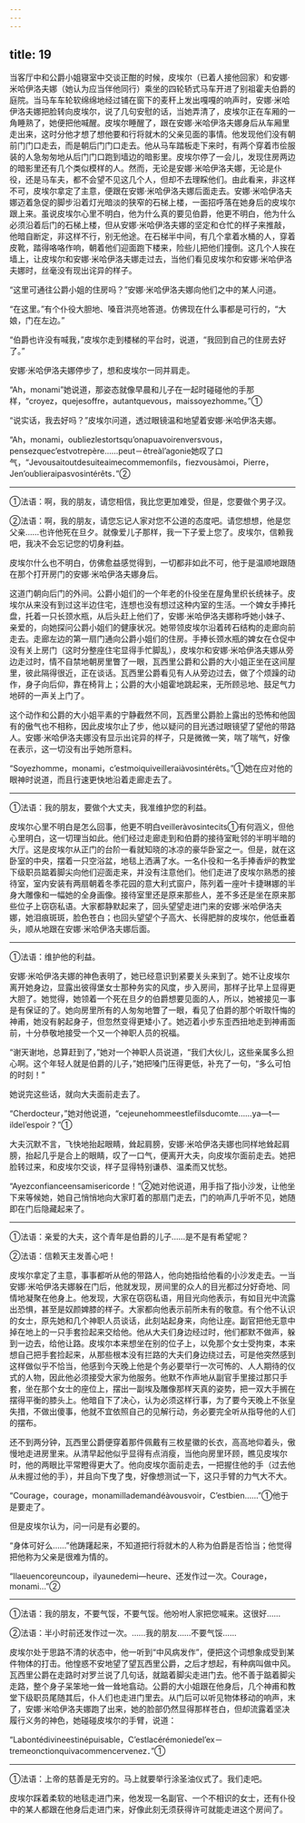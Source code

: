 ```yaml
---
---
---
```

title: 19
---





当客厅中和公爵小姐寝室中交谈正酣的时候，皮埃尔（已着人接他回家）和安娜·米哈伊洛夫娜（她认为应当伴他同行）乘坐的四轮轿式马车开进了别祖霍夫伯爵的庭院。当马车车轮软绵绵地经过铺在窗下的麦秆上发出嘎嘎的响声时，安娜·米哈伊洛夫娜把脸转向皮埃尔，说了几句安慰的话，当她弄清了，皮埃尔正在车厢的一角睡熟了，她便把他喊醒。皮埃尔睡醒了，跟在安娜·米哈伊洛夫娜身后从车厢里走出来，这时分他才想了想他要和行将就木的父亲见面的事情。他发现他们没有朝前门门口走去，而是朝后门门口走去。他从马车踏板走下来时，有两个穿着市侩服装的人急匆匆地从后门门口跑到墙边的暗影里。皮埃尔停了一会儿，发现住房两边的暗影里还有几个类似模样的人。然而，无论是安娜·米哈伊洛夫娜，无论是仆役，还是马车夫，都不会望不见这几个人，但却不去理睬他们。由此看来，非这样不可，皮埃尔拿定了主意，便跟在安娜·米哈伊洛夫娜后面走去。安娜·米哈伊洛夫娜迈着急促的脚步沿着灯光暗淡的狭窄的石梯上楼，一面招呼落在她身后的皮埃尔跟上来。虽说皮埃尔心里不明白，他为什么真的要见伯爵，他更不明白，他为什么必须沿着后门的石梯上楼，但从安娜·米哈伊洛夫娜的坚定和仓忙的样子来推敲，他暗自断定，非这样不行，别无他途。在石梯半中间，有几个拿着水桶的人，穿着皮靴，踏得咯咯作响，朝着他们迎面跑下楼来，险些儿把他们撞倒。这几个人挨在墙上，让皮埃尔和安娜·米哈伊洛夫娜走过去，当他们看见皮埃尔和安娜·米哈伊洛夫娜时，丝毫没有现出诧异的样子。

“这里可通往公爵小姐的住房吗？”安娜·米哈伊洛夫娜向他们之中的某人问道。

“在这里。”有个仆役大胆地、嗓音洪亮地答道。仿佛现在什么事都是可行的，“大娘，门在左边。”

“伯爵也许没有喊我，”皮埃尔走到楼梯的平台时，说道，“我回到自己的住房去好了。”

安娜·米哈伊洛夫娜停步了，想和皮埃尔一同并肩走。

“Ah，monami”她说道，那姿态就像早晨和儿子在一起时碰碰他的手那样，“croyez，quejesoffre，autantquevous，maissoyezhomme。”①

“说实话，我去好吗？”皮埃尔问道，透过眼镜温和地望着安娜·米哈伊洛夫娜。

“Ah，monami，oubliezlestortsqu’onapuavoirenversvous，pensezquec’estvotrepère……peut－êtreàl’agonie她叹了口气，“Jevousaitoutdesuiteaimecommemonfils，fiezvousàmoi，Pierre，Jen’oublieraipasvosintérêts．”②

--------

①法语：啊，我的朋友，请您相信，我比您更加难受，但是，您要做个男子汉。

②法语：啊，我的朋友，请您忘记人家对您不公道的态度吧。请您想想，他是您父亲……也许他死在旦夕。就像爱儿子那样，我一下子爱上您了。皮埃尔，信赖我吧，我决不会忘记您的切身利益。

皮埃尔什么也不明白，仿佛愈益感觉得到，一切都非如此不可，他于是温顺地跟随在那个打开房门的安娜·米哈伊洛夫娜身后。

这道门朝向后门的外间。公爵小姐们的一个年老的仆役坐在屋角里织长统袜子。皮埃尔从来没有到过这半边住宅，连想也没有想过这种内室的生活。一个婢女手捧托盘，托着一只长颈水瓶，从后头赶上他们了，安娜·米哈伊洛夫娜称呼她小妹子、亲爱的，向她探问公爵小姐们的健康状况。她带领皮埃尔沿着砖石结构的走廊向前走去。走廊左边的第一扇门通向公爵小姐们的住房。手捧长颈水瓶的婢女在仓促中没有关上房门（这时分整座住宅显得手忙脚乱），皮埃尔和安娜·米哈伊洛夫娜从旁边走过时，情不自禁地朝房里瞥了一眼，瓦西里公爵和公爵的大小姐正坐在这间屋里，彼此隔得很近，正在谈话。瓦西里公爵看见有人从旁边过去，做了个烦躁的动作，身子向后仰，靠在椅背上；公爵的大小姐霍地跳起来，无所顾忌地、鼓足气力地砰的一声关上门了。

这个动作和公爵的大小姐平素的宁静截然不同，瓦西里公爵脸上露出的恐怖和他固有的傲气也不相称，因此皮埃尔止了步，他以疑问的目光透过眼镜望了望他的带路人。安娜·米哈伊洛夫娜没有显示出诧异的样子，只是微微一笑，喘了喘气，好像在表示，这一切没有出乎她所意料。

“Soyezhomme，monami，c’estmoiquiveilleraiàvosintérêts。”①她在应对他的眼神时说道，而且行速更快地沿着走廊走去了。

--------

①法语：我的朋友，要做个大丈夫，我准维护您的利益。

皮埃尔心里不明白是怎么回事，他更不明白veilleràvosintecits①有何涵义，但他心里明白，这一切理当如此。他们经过走廊走到和伯爵的接待室毗邻的半明半暗的大厅。这是皮埃尔从正门的台阶一看就知晓的冰凉的豪华卧室之一。但是，就在这卧室的中央，摆着一只空浴盆，地毯上洒满了水。一名仆役和一名手捧香炉的教堂下级职员踮着脚尖向他们迎面走来，并没有注意他们。他们走进了皮埃尔熟悉的接待室，室内安装有两扇朝着冬季花园的意大利式窗户，陈列着一座叶卡捷琳娜的半身大雕像和一幅她的全身画像。接待室里还是原来那些人，差不多还是坐在原来那些位子上窃窃私语。大家都静默起来了，回头望望走进门来的安娜·米哈伊洛夫娜，她泪痕斑斑，脸色苍白；也回头望望个子高大、长得肥胖的皮埃尔，他低垂着头，顺从地跟在安娜·米哈伊洛夫娜后面。

--------

①法语：维护他的利益。

安娜·米哈伊洛夫娜的神色表明了，她已经意识到紧要关头来到了。她不让皮埃尔离开她身边，显露出彼得堡女士那种务实的风度，步入房间，那样子比早上显得更大胆了。她觉得，她领着一个死在旦夕的伯爵想要见面的人，所以，她被接见一事是有保证的了。她向房里所有的人匆匆地瞥了一眼，看见了伯爵的那个听取忏悔的神甫，她没有躬起身子，但忽然变得更矮小了。她迈着小步东歪西扭地走到神甫面前，十分恭敬地接受一个又一个神职人员的祝福。

“谢天谢地，总算赶到了，”她对一个神职人员说道，“我们大伙儿，这些亲属多么担心啊。这个年轻人就是伯爵的儿子，”她把嗓门压得更低，补充了一句，“多么可怕的时刻！”

她说完这些话，就向大夫面前走去了。

“Cherdocteur，”她对他说道，“cejeunehommeestlefilsducomte……ya—t—ildel’espoir？”①

大夫沉默不言，飞快地抬起眼睛，耸起肩膀，安娜·米哈伊洛夫娜也同样地耸起肩膀，抬起几乎是合上的眼睛，叹了一口气，便离开大夫，向皮埃尔面前走去。她把脸转过来，和皮埃尔交谈，样子显得特别谦恭、温柔而又忧愁。

“Ayezconfianceensamisericorde！”②她对他说道，用手指了指小沙发，让他坐下来等候她，她自己悄悄地向大家盯着的那扇门走去，门的响声几乎听不见，她随即在门后隐藏起来了。

--------

①法语：亲爱的大夫，这个青年是伯爵的儿子……是不是有希望呢？

②法语：信赖天主发善心吧！

皮埃尔拿定了主意，事事都听从他的带路人，他向她指给他看的小沙发走去。一当安娜·米哈伊洛夫娜躲在门后，他就发现，房间里的众人的目光都过分好奇地、同情地凝聚在他身上。他发现，大家在窃窃私语，用目光向他表示，有如目光中流露出恐惧，甚至是奴颜婢膝的样子。大家都向他表示前所未有的敬意。有个他不认识的女士，原先她和几个神职人员谈话，此刻站起身来，向他让座。副官把他无意中掉在地上的一只手套捡起来交给他。他从大夫们身边经过时，他们都默不做声，躲到一边去，给他让路。皮埃尔本来想坐在别的位子上，以免那个女士受拘束，本来想自己把手套捡起来，从那些根本没有拦路的大夫们身边绕过去，可是他突然感到这样做似乎不恰当，他感到今天晚上他是个务必要举行一次可怖的、人人期待的仪式的人物，因此他必须接受大家为他服务。他默不作声地从副官手里接过那只手套，坐在那个女士的座位上，摆出一副埃及雕像那样天真的姿势，把一双大手搁在摆得平衡的膝头上。他暗自下了决心，认为必须这样行事，为了要今天晚上不张皇失措，不做出傻事，他就不宜依照自己的见解行动，务必要完全听从指导他的人们的摆布。

还不到两分钟，瓦西里公爵便穿着那件佩戴有三枚星徽的长衣，高高地仰着头，傲慢地走进房里来。从清早起他似乎显得有点消瘦，当他向房里环顾，瞧见皮埃尔时，他的两眼比平常瞪得更大了。他向皮埃尔面前走去，一把握住他的手（过去他从未握过他的手），并且向下曳了曳，好像想测试一下，这只手臂的力气大不大。

“Courage，courage，monamiIlademandéàvousvoir，C’estbien……”①他于是要走了。

但是皮埃尔认为，问一问是有必要的。

“身体可好么……”他踌躇起来，不知道把行将就木的人称为伯爵是否恰当；他觉得把他称为父亲是很难为情的。

“Ilaeuencoreuncoup，ilyaunedemi—heure、还发作过一次。Courage，monami…”②

--------

①法语：我的朋友，不要气馁，不要气馁。他吩咐人家把您喊来。这很好……

②法语：半小时前还发作过一次。……我的朋友……不要气馁……

皮埃尔处于思路不清的状态中，他一听到“中风病发作”，便把这个词想象成受到某件物体的打击。他惶惑不安地望了望瓦西里公爵，之后才想起，有种病叫做中风。瓦西里公爵在走路时对罗兰说了几句话，就踮着脚尖走进门去。他不善于踮着脚尖走路，整个身子呆笨地一耸一耸地翕动。公爵的大小姐跟在他身后，几个神甫和教堂下级职员尾随其后，仆人们也走进门里去。从门后可以听见物体移动的响声，末了，安娜·米哈伊洛夫娜跑了出来，她的脸部仍然显得那样苍白，但却流露着坚决履行义务的神色，她碰碰皮埃尔的手臂，说道：

“Labontédivineestinépuisable，C’estlacérémoniedel’ex－tremeonctionquivacommencervenez．”①

--------

①法语：上帝的慈善是无穷的。马上就要举行涂圣油仪式了。我们走吧。

皮埃尔踩着柔软的地毯走进门来，他发现一名副官、一个不相识的女士，还有仆役中的某人都跟在他身后走进门来，好像此刻无须获得许可就能走进这个房间了。